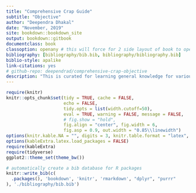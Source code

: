 ```yaml
--- 
title: "Comprehensive Crap Guide"
subtitle: "Objective"
author: "Deependra Dhakal"
date: "November, 2019"
site: bookdown::bookdown_site
output: bookdown::gitbook
documentclass: book
classoption: openany # this will force for 2 side layout of book to open chapter at any side
bibliography: [bibliography/bib.bib, bibliography/bibliography.bib]
biblio-style: apalike
link-citations: yes
# github-repo: deependrad/comprehensive-crap-objective
description: "This is curated for learning general knowledge for various competitive exams"
---
```


```r
require(knitr)
knitr::opts_chunk$set(tidy = TRUE, cache = FALSE, 
                      echo = FALSE, 
                      tidy.opts = list(width.cutoff=50), 
                      eval = TRUE, warning = FALSE, message = FALSE,
                      # fig.show = "hold", 
                      fig.align = "center", fig.width = 6,
                      fig.asp = 0.9, out.width = "0.85\\linewidth")
options(knitr.kable.NA = "", digits = 3, knitr.table.format = "latex", scipen = 12)
options(kableExtra.latex.load_packages = FALSE)
require(kableExtra)
require(tidyverse)
ggplot2::theme_set(theme_bw())
```

```r
# automatically create a bib database for R packages
knitr::write_bib(c(
  .packages(), 'bookdown', 'knitr', 'rmarkdown', "dplyr", "purrr"
), './bibliography/bib.bib')
```

<!-- # Introduction -->

<!-- This is a reference manual for self purpose only. -->
